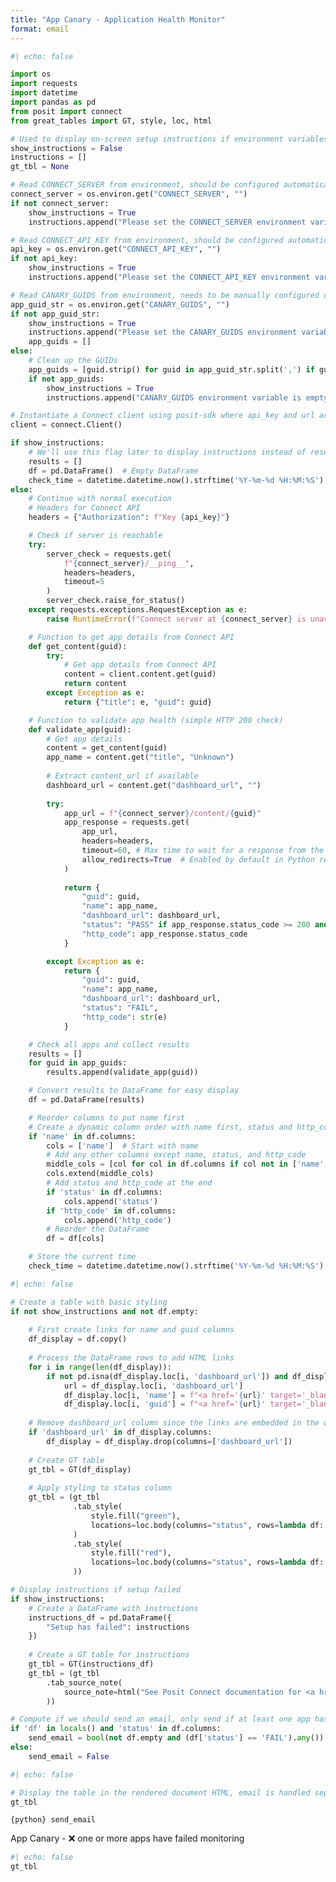 ```yaml
---
title: "App Canary - Application Health Monitor"
format: email
---
```


```python
#| echo: false

import os
import requests
import datetime
import pandas as pd
from posit import connect
from great_tables import GT, style, loc, html

# Used to display on-screen setup instructions if environment variables are missing
show_instructions = False
instructions = []
gt_tbl = None

# Read CONNECT_SERVER from environment, should be configured automatically when run on Connect
connect_server = os.environ.get("CONNECT_SERVER", "")
if not connect_server:
    show_instructions = True
    instructions.append("Please set the CONNECT_SERVER environment variable.")

# Read CONNECT_API_KEY from environment, should be configured automatically when run on Connect
api_key = os.environ.get("CONNECT_API_KEY", "")
if not api_key:
    show_instructions = True
    instructions.append("Please set the CONNECT_API_KEY environment variable.")

# Read CANARY_GUIDS from environment, needs to be manually configured on Connect
app_guid_str = os.environ.get("CANARY_GUIDS", "")
if not app_guid_str:
    show_instructions = True
    instructions.append("Please set the CANARY_GUIDS environment variable. It should be a comma separated list of GUID you wish to monitor.")
    app_guids = []
else:
    # Clean up the GUIDs
    app_guids = [guid.strip() for guid in app_guid_str.split(',') if guid.strip()]
    if not app_guids:
        show_instructions = True
        instructions.append("CANARY_GUIDS environment variable is empty or contains only whitespace. It should be a comma separated list of GUID you wish to monitor. Raw CANARY_GUIDS value: '{app_guid_str}'")

# Instantiate a Connect client using posit-sdk where api_key and url are automatically read from our environment vars
client = connect.Client()

if show_instructions:
    # We'll use this flag later to display instructions instead of results
    results = []
    df = pd.DataFrame()  # Empty DataFrame
    check_time = datetime.datetime.now().strftime('%Y-%m-%d %H:%M:%S')
else:
    # Continue with normal execution
    # Headers for Connect API
    headers = {"Authorization": f"Key {api_key}"}

    # Check if server is reachable
    try:
        server_check = requests.get(
            f"{connect_server}/__ping__", 
            headers=headers, 
            timeout=5
        )
        server_check.raise_for_status()
    except requests.exceptions.RequestException as e:
        raise RuntimeError(f"Connect server at {connect_server} is unavailable: {str(e)}")

    # Function to get app details from Connect API
    def get_content(guid):
        try:
            # Get app details from Connect API
            content = client.content.get(guid)
            return content
        except Exception as e:
            return {"title": e, "guid": guid}

    # Function to validate app health (simple HTTP 200 check)
    def validate_app(guid):
        # Get app details
        content = get_content(guid)
        app_name = content.get("title", "Unknown")
        
        # Extract content_url if available
        dashboard_url = content.get("dashboard_url", "")
        
        try:
            app_url = f"{connect_server}/content/{guid}"
            app_response = requests.get(
                app_url, 
                headers=headers,
                timeout=60, # Max time to wait for a response from the content
                allow_redirects=True  # Enabled by default in Python requests, included for clarity
            )
            
            return {
                "guid": guid,
                "name": app_name,
                "dashboard_url": dashboard_url,
                "status": "PASS" if app_response.status_code >= 200 and app_response.status_code < 300 else "FAIL",
                "http_code": app_response.status_code
            }

        except Exception as e:
            return {
                "guid": guid,
                "name": app_name,
                "dashboard_url": dashboard_url,
                "status": "FAIL",
                "http_code": str(e)
            }

    # Check all apps and collect results
    results = []
    for guid in app_guids:
        results.append(validate_app(guid))

    # Convert results to DataFrame for easy display
    df = pd.DataFrame(results)

    # Reorder columns to put name first
    # Create a dynamic column order with name first, status and http_code last
    if 'name' in df.columns:
        cols = ['name']  # Start with name
        # Add any other columns except name, status, and http_code
        middle_cols = [col for col in df.columns if col not in ['name', 'status', 'http_code']]
        cols.extend(middle_cols)
        # Add status and http_code at the end
        if 'status' in df.columns:
            cols.append('status')
        if 'http_code' in df.columns:
            cols.append('http_code')
        # Reorder the DataFrame
        df = df[cols]

    # Store the current time
    check_time = datetime.datetime.now().strftime('%Y-%m-%d %H:%M:%S')
```


```python
#| echo: false

# Create a table with basic styling
if not show_instructions and not df.empty:
    
    # First create links for name and guid columns
    df_display = df.copy()
    
    # Process the DataFrame rows to add HTML links
    for i in range(len(df_display)):
        if not pd.isna(df_display.loc[i, 'dashboard_url']) and df_display.loc[i, 'dashboard_url']:
            url = df_display.loc[i, 'dashboard_url']
            df_display.loc[i, 'name'] = f"<a href='{url}' target='_blank'>{df_display.loc[i, 'name']}</a>"
            df_display.loc[i, 'guid'] = f"<a href='{url}' target='_blank'>{df_display.loc[i, 'guid']}</a>"
    
    # Remove dashboard_url column since the links are embedded in the other columns
    if 'dashboard_url' in df_display.columns:
        df_display = df_display.drop(columns=['dashboard_url'])
    
    # Create GT table
    gt_tbl = GT(df_display)
    
    # Apply styling to status column
    gt_tbl = (gt_tbl
              .tab_style(
                  style.fill("green"),
                  locations=loc.body(columns="status", rows=lambda df: df["status"] == "PASS")
              )
              .tab_style(
                  style.fill("red"),
                  locations=loc.body(columns="status", rows=lambda df: df["status"] == "FAIL")
              ))

# Display instructions if setup failed
if show_instructions:
    # Create a DataFrame with instructions
    instructions_df = pd.DataFrame({
        "Setup has failed": instructions
    })
    
    # Create a GT table for instructions
    gt_tbl = GT(instructions_df)
    gt_tbl = (gt_tbl
        .tab_source_note(
            source_note=html("See Posit Connect documentation for <a href='https://docs.posit.co/connect/user/content-settings/#content-vars' target='_blank'>Vars (environment variables)</a>")
        ))

# Compute if we should send an email, only send if at least one app has a failure
if 'df' in locals() and 'status' in df.columns:
    send_email = bool(not df.empty and (df['status'] == 'FAIL').any())
else:
    send_email = False
```


```python
#| echo: false

# Display the table in the rendered document HTML, email is handled separately below
gt_tbl
```


::: {.email}

::: {.email-scheduled}
`{python} send_email`
:::

::: {.subject}
App Canary - ❌ one or more apps have failed monitoring
:::

```python
#| echo: false
gt_tbl
```
:::
